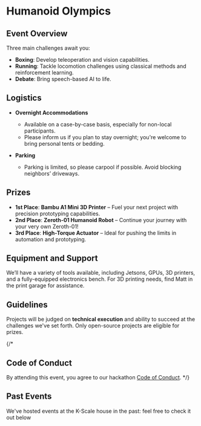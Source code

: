 
# Humanoid Olympics

## Event Overview

Three main challenges await you:
- **Boxing**: Develop teleoperation and vision capabilities.
- **Running**: Tackle locomotion challenges using classical methods and reinforcement learning.
- **Debate**: Bring speech-based AI to life.

## Logistics

- **Overnight Accommodations**
  - Available on a case-by-case basis, especially for non-local participants.
  - Please inform us if you plan to stay overnight; you're welcome to bring personal tents or bedding.

- **Parking**
  - Parking is limited, so please carpool if possible. Avoid blocking neighbors’ driveways.

## Prizes

- **1st Place**: **Bambu A1 Mini 3D Printer** – Fuel your next project with precision prototyping capabilities.
- **2nd Place**: **Zeroth-01 Humanoid Robot** – Continue your journey with your very own Zeroth-01!
- **3rd Place**: **High-Torque Actuator** – Ideal for pushing the limits in automation and prototyping.

## Equipment and Support

We’ll have a variety of tools available, including Jetsons, GPUs, 3D printers, and a fully-equipped electronics bench. For 3D printing needs, find Matt in the print garage for assistance.

## Guidelines

Projects will be judged on **technical execution** and ability to succeed at the challenges we've set forth. Only open-source projects are eligible for prizes.

{/* 
## Code of Conduct

By attending this event, you agree to our hackathon [Code of Conduct](/hackathon_code_of_conduct.pdf).
*/}

## Past Events

We've hosted events at the K-Scale house in the past: feel free to check it out below

